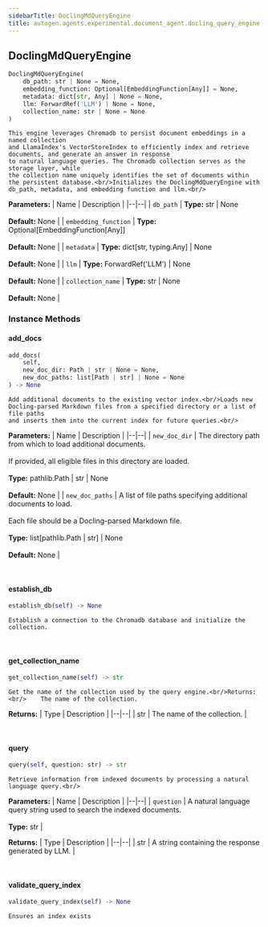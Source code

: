 ```yaml
---
sidebarTitle: DoclingMdQueryEngine
title: autogen.agents.experimental.document_agent.docling_query_engine.DoclingMdQueryEngine
---
```

<h2 id="autogen.agents.experimental.document_agent.docling_query_engine.DoclingMdQueryEngine" class="doc doc-heading">
    <code class="doc-symbol doc-symbol-heading doc-symbol-class"></code>
    <span class="doc doc-object-name doc-class-name">DoclingMdQueryEngine</span>
</h2>

```python
DoclingMdQueryEngine(
    db_path: str | None = None,
    embedding_function: Optional[EmbeddingFunction[Any]] = None,
    metadata: dict[str, Any] | None = None,
    llm: ForwardRef('LLM') | None = None,
    collection_name: str | None = None
)
```

    This engine leverages Chromadb to persist document embeddings in a named collection
    and LlamaIndex's VectorStoreIndex to efficiently index and retrieve documents, and generate an answer in response
    to natural language queries. The Chromadb collection serves as the storage layer, while
    the collection name uniquely identifies the set of documents within the persistent database.<br/>Initializes the DoclingMdQueryEngine with db_path, metadata, and embedding function and llm.<br/>

<b>Parameters:</b>
| Name | Description |
|--|--|
| `db_path` | **Type:** str \| None<br/><br/>**Default:** None |
| `embedding_function` | **Type:** Optional[EmbeddingFunction[Any]]<br/><br/>**Default:** None |
| `metadata` | **Type:** dict[str, typing.Any] \| None<br/><br/>**Default:** None |
| `llm` | **Type:** ForwardRef('LLM') \| None<br/><br/>**Default:** None |
| `collection_name` | **Type:** str \| None<br/><br/>**Default:** None |

### Instance Methods

<code class="doc-symbol doc-symbol-heading doc-symbol-method"></code>
#### add_docs

```python
add_docs(
    self,
    new_doc_dir: Path | str | None = None,
    new_doc_paths: list[Path | str] | None = None
) -> None
```

    Add additional documents to the existing vector index.<br/>Loads new Docling-parsed Markdown files from a specified directory or a list of file paths
    and inserts them into the current index for future queries.<br/>

<b>Parameters:</b>
| Name | Description |
|--|--|
| `new_doc_dir` | The directory path from which to load additional documents.<br/><br/>If provided, all eligible files in this directory are loaded.<br/><br/>**Type:** pathlib.Path \| str \| None<br/><br/>**Default:** None |
| `new_doc_paths` | A list of file paths specifying additional documents to load.<br/><br/>Each file should be a Docling-parsed Markdown file.<br/><br/>**Type:** list[pathlib.Path \| str] \| None<br/><br/>**Default:** None |

<br />

<code class="doc-symbol doc-symbol-heading doc-symbol-method"></code>
#### establish_db

```python
establish_db(self) -> None
```

    Establish a connection to the Chromadb database and initialize the collection.

<br />

<code class="doc-symbol doc-symbol-heading doc-symbol-method"></code>
#### get_collection_name

```python
get_collection_name(self) -> str
```

    Get the name of the collection used by the query engine.<br/>Returns: <br/>    The name of the collection.

<b>Returns:</b>
| Type | Description |
|--|--|
| str | The name of the collection. |

<br />

<code class="doc-symbol doc-symbol-heading doc-symbol-method"></code>
#### query

```python
query(self, question: str) -> str
```

    Retrieve information from indexed documents by processing a natural language query.<br/>

<b>Parameters:</b>
| Name | Description |
|--|--|
| `question` | A natural language query string used to search the indexed documents.<br/><br/>**Type:** str |

<b>Returns:</b>
| Type | Description |
|--|--|
| str | A string containing the response generated by LLM. |

<br />

<code class="doc-symbol doc-symbol-heading doc-symbol-method"></code>
#### validate_query_index

```python
validate_query_index(self) -> None
```

    Ensures an index exists

<br />